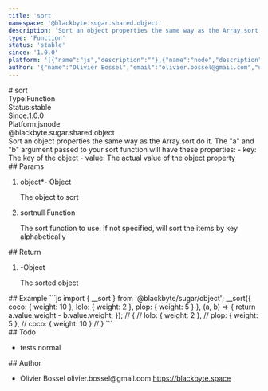 ```yaml
---
title: 'sort'
namespace: '@blackbyte.sugar.shared.object'
description: 'Sort an object properties the same way as the Array.sort do it. The &quot;a&quot; and &quot;b&quot; argument passed to your sort function will have these properties: - key: The key of the object - value: The actual value of the object property'
type: 'Function'
status: 'stable'
since: '1.0.0'
platform: '[{"name":"js","description":""},{"name":"node","description":""}]'
author: '{"name":"Olivier Bossel","email":"olivier.bossel@gmail.com","url":"https://blackbyte.space"}'
---
```


<div class="docmap-mdx">
# sort
<div class="_metas">
<div class="_type"><span class="_type-label">Type:</span><span class="_type-value">Function</span></div>
<div class="_status"><span class="_status-label">Status:</span><span class="_status-value -stable">stable</span></div>
<div class="_since"><span class="_since-label">Since:</span><span class="_since-value">1.0.0</span></div>
<div class="_platform"><span class="_platform-label">Platform:</span><span class="_platform-value -js">js</span><span class="_platform-value -node">node</span></div>
</div>
<div class="_namespace">@blackbyte.sugar.shared.object</div>
<div class="_description typo-lead typo-format">
Sort an object properties the same way as the Array.sort do it.
The &quot;a&quot; and &quot;b&quot; argument passed to your sort function will have these properties:
- key: The key of the object
- value: The actual value of the object property
</div>
<div class="_params">
## Params
<ol class="_list">
<li class="_item">
<span class="_name">object<span class="_required">*</span></span><span class="_default">-</span> <span class="_type">Object</span>
<p class="_description">The object to sort</p>
</li>
<li class="_item">
<span class="_name">sort</span><span class="_default">null</span> <span class="_type">Function</span>
<p class="_description">The sort function to use&period; If not specified&comma; will sort the items by key alphabetically</p>
</li>
</ol>
</div>
<div class="_return">
## Return
<ol class="_list">
<li class="_item">
<span class="_default">-</span><span class="_type">Object</span>
<p class="_description">The sorted object</p>
</li>
</ol>
</div>
<div class="_examples">
## Example
```js
import { __sort } from '@blackbyte/sugar/object';
__sort({
   coco: { weight: 10 },
   lolo: { weight: 2 },
   plop: { weight: 5 }
}, (a, b) => {
  return a.value.weight - b.value.weight;
});
// {
//   lolo: { weight: 2 },
//   plop: { weight: 5 },
//   coco: { weight: 10 }
// }
```
</div>
<div class="_todo">
## Todo
<ul class="_list">
<li class="_item">
<span class="_description">tests</span>
<span class="_priority -normal">normal</span>
</li>
</ul>
</div>
<div class="_author">
## Author
<ul class="_list">
<li class="_item">
<span class="_name">Olivier Bossel</span>
<span class="_email">olivier.bossel@gmail.com</span>
<a href="https://blackbyte.space" target="_blank" class="_url">https://blackbyte.space</a>
</li>
</ul>
</div>
</div>

